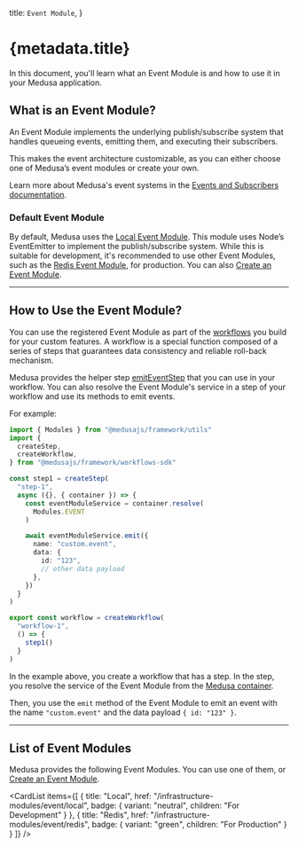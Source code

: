 
  title: `Event Module`,
}

# {metadata.title}

In this document, you'll learn what an Event Module is and how to use it in your Medusa application.

## What is an Event Module?

An Event Module implements the underlying publish/subscribe system that handles queueing events, emitting them, and executing their subscribers. 

This makes the event architecture customizable, as you can either choose one of Medusa’s event modules or create your own.

<Note>

Learn more about Medusa's event systems in the [Events and Subscribers documentation](!docs!/learn/fundamentals/events-and-subscribers).

</Note>

### Default Event Module

By default, Medusa uses the [Local Event Module](./local/page.mdx). This module uses Node’s EventEmitter to implement the publish/subscribe system. While this is suitable for development, it's recommended to use other Event Modules, such as the [Redis Event Module](./redis/page.mdx), for production. You can also [Create an Event Module](./create/page.mdx).

---

## How to Use the Event Module?

You can use the registered Event Module as part of the [workflows](!docs!/learn/fundamentals/workflows) you build for your custom features. A workflow is a special function composed of a series of steps that guarantees data consistency and reliable roll-back mechanism.

Medusa provides the helper step [emitEventStep](/references/helper-steps/emitEventStep) that you can use in your workflow. You can also resolve the Event Module's service in a step of your workflow and use its methods to emit events.

For example:

```ts
import { Modules } from "@medusajs/framework/utils"
import { 
  createStep,
  createWorkflow,
} from "@medusajs/framework/workflows-sdk"

const step1 = createStep(
  "step-1",
  async ({}, { container }) => {
    const eventModuleService = container.resolve(
      Modules.EVENT
    )

    await eventModuleService.emit({
      name: "custom.event",
      data: {
        id: "123",
        // other data payload
      },
    })
  } 
)

export const workflow = createWorkflow(
  "workflow-1",
  () => {
    step1()
  }
)
```

In the example above, you create a workflow that has a step. In the step, you resolve the service of the Event Module from the [Medusa container](!docs!/learn/fundamentals/medusa-container).

Then, you use the `emit` method of the Event Module to emit an event with the name `"custom.event"` and the data payload `{ id: "123" }`.

---

## List of Event Modules

Medusa provides the following Event Modules. You can use one of them, or [Create an Event Module](./create/page.mdx).

<CardList
  items={[
    {
      title: "Local",
      href: "/infrastructure-modules/event/local",
      badge: {
        variant: "neutral",
        children: "For Development"
      }
    },
    {
      title: "Redis",
      href: "/infrastructure-modules/event/redis",
      badge: {
        variant: "green",
        children: "For Production"
      }
    }
  ]}
/>

